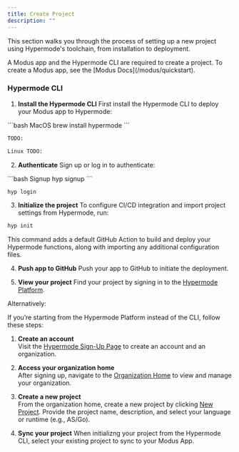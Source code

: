 ```yaml
---
title: Create Project
description: ""
---
```


This section walks you through the process of setting up a new project using Hypermode's toolchain, from installation to deployment.

<Note>
  A Modus app and the Hypermode CLI are required to create a project. To create
  a Modus app, see the [Modus Docs](/modus/quickstart).
</Note>

### Hypermode CLI

1. **Install the Hypermode CLI**
   First install the Hypermode CLI to deploy your Modus app to Hypermode:

<CodeGroup>
  ```bash MacOS 
  brew install hypermode
  ```

```bash Windows
TODO:
```

```bash
Linux TODO:
```

</CodeGroup>

2. **Authenticate**
   Sign up or log in to authenticate:

<CodeGroup>
```bash Signup
hyp signup
```

```bash Login
hyp login
```

</CodeGroup>

3. **Initialize the project**
   To configure CI/CD integration and import project settings from Hypermode, run:

```bash
hyp init
```

This command adds a default GitHub Action to build and deploy your Hypermode functions, along with importing any additional configuration files.

4. **Push app to GitHub**
   Push your app to GitHub to initiate the deployment.

5. **View your project** Find your project by signing in to the [Hypermode Platform](hypermode.com/sign-in).

Alternatively:

If you’re starting from the Hypermode Platform instead of the CLI, follow these steps:

1. **Create an account**  
   Visit the [Hypermode Sign-Up Page](http://hypermode.com/sign-up) to create an account and an organization.

2. **Access your organization home**  
   After signing up, navigate to the [Organization Home](http://hypermode.com/go) to view and manage your organization.

3. **Create a new project**  
   From the organization home, create a new project by clicking [New Project](http://hypermode.com/new). Provide the project name, description, and select your language or runtime (e.g., AS/Go).

4. **Sync your project**
   When initializng your project from the Hypermode CLI, select your existing project to sync to your Modus App.
